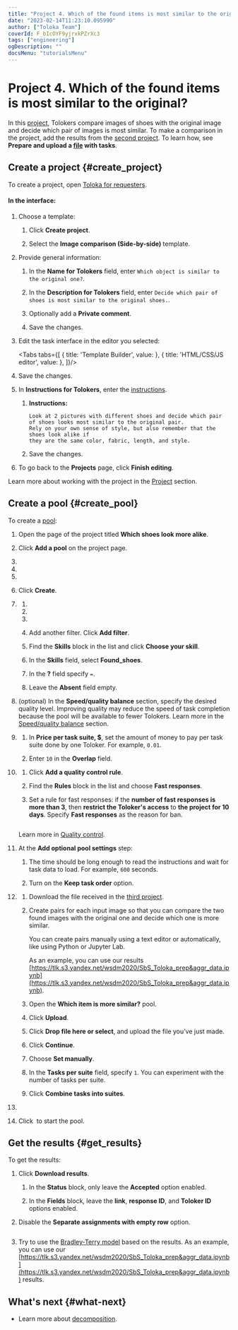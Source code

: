```yaml
---
title: "Project 4. Which of the found items is most similar to the original? — Tutorials | Toloka documentation"
date: "2023-02-14T11:23:10.095990"
author: ["Toloka Team"]
coverId: F_bIcOYF9yjrxkPZrXc3
tags: ["engineering"]
ogDescription: ""
docsMenu: "tutorialsMenu"
---
```



# Project 4. Which of the found items is most similar to the original?

In this [project](https://toloka.ai/en/docs/glossary#project), Tolokers compare images of shoes with the original image and decide which pair of images is most similar. To make a comparison in the project, add the results from the [second project](/docs-new/tutorials/find_an_item_in_store). To learn how, see **Prepare and upload a [file](https://toloka.ai/en/docs/glossary#tsv) with tasks**.

## Create a project {#create_project}

To create a project, open [Toloka for requesters](https://platform.toloka.ai/for-requesters/).

#### In the interface:

1. Choose a template:

    1. Click **Create project**.

    1. Select the **Image comparison (Side-by-side)** template.

1. Provide general information:

    1. In the **Name for Tolokers** field, enter `Which object is similar to the original one?`.

    1. In the **Description for Tolokers** field, enter `Decide which pair of shoes is most similar to the original shoes.`.

    1. Optionally add a **Private comment**.

    1. Save the changes.

1. Edit the task interface in the editor you selected:

   <Tabs tabs={[
      { title: 'Template Builder', value: <ItemMoreSimilarList1/> },
      { title: 'HTML/CSS/JS editor', value: <ItemMoreSimilarList2/> },
    ]}/>

1. Save the changes.

1. In **Instructions for Tolokers**, enter the [instructions](https://toloka.ai/en/docs/glossary#instructions).

    1. **Instructions:**

        ```plaintext
        Look at 2 pictures with different shoes and decide which pair of shoes looks most similar to the original pair.
        Rely on your own sense of style, but also remember that the shoes look alike if
        they are the same color, fabric, length, and style.
        ```

    1. Save the changes.

1. To go back to the **Projects** page, click **Finish editing**.

Learn more about working with the project in the [Project](https://toloka.ai/en/docs/guide/concepts/project) section.

## Create a pool {#create_pool}

To create a [pool](https://toloka.ai/en/docs/glossary#pool):

1. Open the page of the project titled **Which shoes look more alike**.

1. Click **Add a pool** on the project page.

1. <TolokaRequesterPoolType/>

1. <TolokaRequesterPoolName/>

1. <TolokaRequesterPoolDescription/>

1. Click **Create**.

1. <TolokaRequesterSourceAudienceSettings/>

    1. <TutorialsLanguageFilter/>

    1. <TutorialsShockingContent/>

    1. <TutorialsPlatformFilter/>

    1. Add another filter. Click **Add filter**.

    1. Find the **Skills** block in the list and click **Choose your skill**.

    1. In the **Skills** field, select **Found_shoes**.

    1. In the **?** field specify `=`.

    1. Leave the **Absent** field empty.

1. (optional) In the **Speed/quality balance** section, specify the desired quality level. Improving quality may reduce the speed of task completion because the pool will be available to fewer Tolokers. Learn more in the [Speed/quality balance](https://toloka.ai/en/docs/guide/concepts/adjust) section.

1. <TolokaRequesterSourcePriceSettings/>

    1. In **Price per task suite, $**, set the amount of money to pay per task suite done by one Toloker. For example, `0.01`.

    1. Enter `10` in the **Overlap** field.

1. <TutorialsQualityControl/>

    1. Click **Add a quality control rule**.

    1. Find the **Rules** block in the list and choose **Fast responses**.

    1. Set a rule for fast responses: if the **number of fast responses is more than 3**, then **restrict the Toloker's access** to **the project for 10 days**. Specify **Fast responses** as the reason for ban.

        <Image withBackground imageId="1675426062542" alt="" />

    Learn more in [Quality control](https://toloka.ai/en/docs/guide/concepts/control).

1. At the **Add optional pool settings** step:

    1. <TutorialsTimePerTaskSuite/>

        The time should be long enough to read the instructions and wait for task data to load. For example, `600` seconds.

    1. Turn on the **Keep task order** option.

1. <TutorialsUploadTasks/>

    1. Download the file received in the [third project](/docs-new/tutorials/item_look_similar).

    1. Create pairs for each input image so that you can compare the two found images with the original one and decide which one is more similar.

        You can create pairs manually using a text editor or automatically, like using Python or Jupyter Lab.

        As an example, you can use our results [https://tlk.s3.yandex.net/wsdm2020/SbS_Toloka_prep&aggr_data.ipynb](https://tlk.s3.yandex.net/wsdm2020/SbS_Toloka_prep&aggr_data.ipynb).

    1. Open the **Which item is more similar?** pool.

    1. Click **Upload**.

    1. Click **Drop file here or select**, and upload the file you’ve just made.

    1. Click **Continue**.

    1. Choose **Set manually**.

    1. In the **Tasks per suite** field, specify `1`. You can experiment with the number of tasks per suite.

    1. Click **Combine tasks into suites**.

1. <TutorialsDoubleCheck/>

    <TolokaRequesterSourceStepEnabled/>

1. Click <img src="https://tlk-infra-front.azureedge.net/portal-static/uploaded/images/1675425184616/1675425184616_original_svg.svg" alt="" /> to start the pool.

## Get the results {#get_results}

To get the results:

1. Click **Download results**.

    1. In the **Status** block, only leave the **Accepted** option enabled.

    1. In the **Fields** block, leave the **link**, **response ID**, and **Toloker ID** options enabled.

1. Disable the **Separate assignments with empty row** option.

    <Image width="400px" withBackground imageId="1675426032803" alt="" />

1. Try to use the [Bradley-Terry model](https://en.wikipedia.org/wiki/Bradley–Terry_model) based on the results. As an example, you can use our [https://tlk.s3.yandex.net/wsdm2020/SbS_Toloka_prep&aggr_data.ipynb](https://tlk.s3.yandex.net/wsdm2020/SbS_Toloka_prep&aggr_data.ipynb) results.

## What's next {#what-next}

- Learn more about [decomposition](https://toloka.ai/en/docs/guide/concepts/solution-architecture).

<ContactSupport/>
